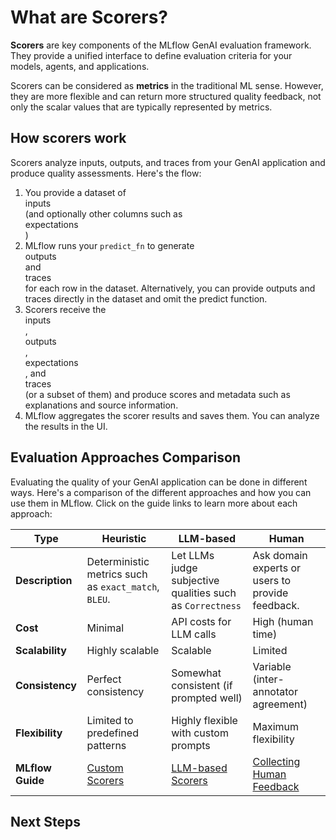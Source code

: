 
# What are Scorers?

**Scorers** are key components of the MLflow GenAI evaluation framework. They provide a unified interface to define evaluation criteria for your models, agents, and applications.

Scorers can be considered as **metrics** in the traditional ML sense. However, they are more flexible and can return more structured quality feedback, not only the scalar values that are typically represented by metrics.

## How scorers work

Scorers analyze inputs, outputs, and traces from your GenAI application and produce quality assessments. Here's the flow:

1. You provide a dataset of <div className="inline-flex rounded-sm bg-green-100 px-2 py-1 text-sm text-green-900">inputs</div> (and optionally other columns such as <div className="inline-flex rounded-sm bg-yellow-100 px-2 py-1 text-sm text-yellow-900">expectations</div>)
2. MLflow runs your `predict_fn` to generate <div className="inline-flex rounded-sm bg-orange-100 px-2 py-1 text-sm text-orange-900">outputs</div> and <div className="inline-flex rounded-sm bg-cyan-100 px-2 py-1 text-sm text-cyan-900">traces</div> for each row in the dataset. Alternatively, you can provide outputs and traces directly in the dataset and omit the predict function.
3. Scorers receive the <div className="inline-flex rounded-sm bg-green-100 px-2 py-1 text-sm text-green-900">inputs</div>, <div className="inline-flex rounded-sm bg-orange-100 px-2 py-1 text-sm text-orange-900">outputs</div>, <div className="inline-flex rounded-sm bg-yellow-100 px-2 py-1 text-sm text-yellow-900">expectations</div>, and <div className="inline-flex rounded-sm bg-cyan-100 px-2 py-1 text-sm text-cyan-900">traces</div> (or a subset of them) and produce scores and metadata such as explanations and source information.
4. MLflow aggregates the scorer results and saves them. You can analyze the results in the UI.

## Evaluation Approaches Comparison

Evaluating the quality of your GenAI application can be done in different ways. Here's a comparison of the different approaches and how you can use them in MLflow. Click on the guide links to learn more about each approach:

| Type             | Heuristic                                            | LLM-based                                                  | Human                                                             |
| ---------------- | ---------------------------------------------------- | ---------------------------------------------------------- | ----------------------------------------------------------------- |
| **Description**  | Deterministic metrics such as `exact_match`, `BLEU`. | Let LLMs judge subjective qualities such as `Correctness`   | Ask domain experts or users to provide feedback.                 |
| **Cost**         | Minimal                                              | API costs for LLM calls                                    | High (human time)                                                 |
| **Scalability**  | Highly scalable                                      | Scalable                                                   | Limited                                                           |
| **Consistency**  | Perfect consistency                                  | Somewhat consistent (if prompted well)                     | Variable (inter-annotator agreement)                              |
| **Flexibility**  | Limited to predefined patterns                       | Highly flexible with custom prompts                        | Maximum flexibility                                               |
| **MLflow Guide** | [Custom Scorers](custom.mdx)                         | [LLM-based Scorers](/genai/eval-monitor/scorers/llm-judge) | [Collecting Human Feedback](/genai/tracing/collect-user-feedback) |

## Next Steps

<TilesGrid>
  <TileCard
    icon={Scale}
    title="LLM-based Scorers"
    description="Get started with LLM judges for evaluating qualities."
    href="/genai/eval-monitor/scorers/llm-judge"
  />
  <TileCard
    icon={Bot}
    title="Evaluate Agents"
    description="Evaluate AI agents with specialized techniques and custom scorers"
    href="/genai/eval-monitor/running-evaluation/agents"
  />
  <TileCard
    icon={Target}
    title="Collect Ground Truth"
    description="Gather and manage ground truth data to improve your evaluation accuracy"
    href="/genai/tracing/collect-user-feedback"
  />
</TilesGrid>
